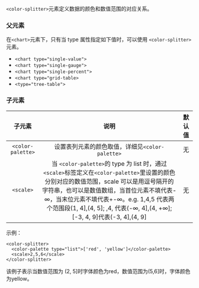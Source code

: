 `<color-splitter>`元素定义数据的颜色和数值范围的对应关系。

### 父元素

在`<chart>`元素下，只有当 type 属性指定如下值时，可以使用 `<color-splitter>`元素。

* `<chart type="single-value">`
* `<chart type="single-gauge">`
*	`<chart type="single-percent">`
* `<chart type="grid-table>`
* `<type="tree-table">`

### 子元素

|子元素|说明|默认值|
|:--:|:--:|:--:|
|`<color-palette>`|设置表列元素的颜色取值，详细见`<color-palette>`|无|
|`<scale>`|当 `<color-palette>`的 type 为 list 时，通过`<scale>`标签定义在`<color-palette>`里设置的颜色分别对应的数值范围，scale 可以是用逗号隔开的字符串，也可以是数值数组，当首位元素不填代表-∞，当末位元素不填代表+-∞。e.g. 1,4,5 代表两个范围段(1, 4],(4, 5]; ,4, 代表(-∞, 4],(4, +∞]; [-3, 4, 9]代表(-3, 4],(4, 9]|无|

示例：

```
<color-splitter>
  <color-palette type="list">['red', 'yellow']</color-palette>
  <scale>2,5,6</scale>
</color-splitter>
```

该例子表示当数值范围为 (2, 5]时字体颜色为red，数值范围为(5,6]时，字体颜色为yellow。

